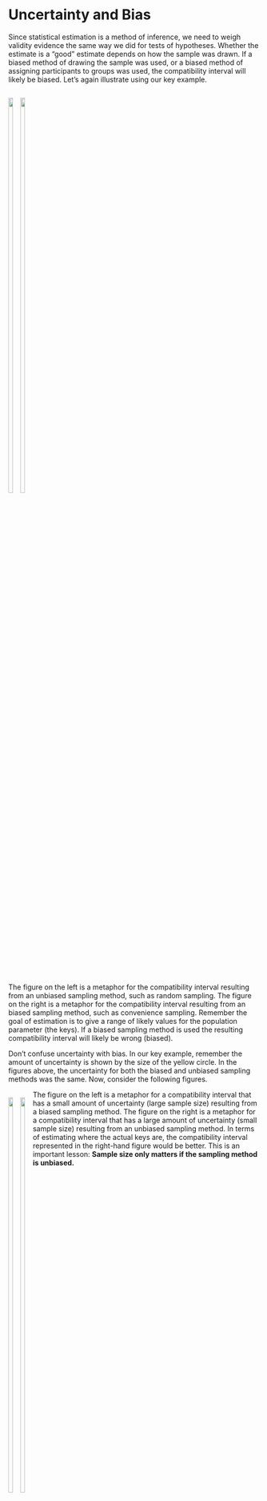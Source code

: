 # Uncertainty and Bias {-}

Since statistical estimation is a method of inference, we need to weigh validity evidence the same way we did for tests of hypotheses. Whether the estimate is a "good" estimate depends on how the sample was drawn. If a biased method of drawing the sample was used, or a biased method of assigning participants to groups was used, the compatibility interval will likely be biased. Let's again illustrate using our key example.

<div style="float: left; margin-right: 5px;">
<img src="img/uncertainty-and-bias-02.png" width="45%" />
<img src="img/uncertainty-and-bias-01.png" width="45%" />
</div>

<div style="clear: both;">

The figure on the left is a metaphor for the compatibility interval resulting from an unbiased sampling method, such as random sampling. The figure on the right is a metaphor for the compatibility interval resulting from an biased sampling method, such as convenience sampling. Remember the goal of estimation is to give a range of likely values for the population parameter (the keys). If a biased sampling method is used the resulting compatibility interval will likely be wrong (biased).

Don't confuse uncertainty with bias. In our key example, remember the amount of uncertainty is shown by the size of the yellow circle. In the figures above, the uncertainty for both the biased and unbiased sampling methods was the same. Now, consider the following figures.


<div style="float: left; margin-right: 5px;">
<img src="img/uncertainty-and-bias-03.png" width="45%" />
<img src="img/uncertainty-and-bias-04.png" width="45%" />
</div>

The figure on the left is a metaphor for a compatibility interval that has a small amount of uncertainty (large sample size) resulting from a biased sampling method. The figure on the right is a metaphor for a compatibility interval that has a large amount of uncertainty (small sample size) resulting from an unbiased sampling method. In terms of estimating where the actual keys are, the compatibility interval represented in the right-hand figure would be better. This is an important lesson: **Sample size only matters if the sampling method is unbiased.**


